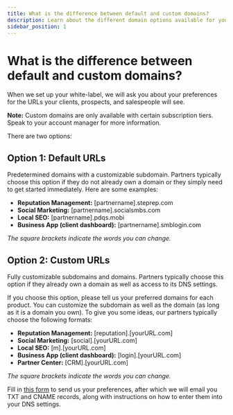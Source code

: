 ```yaml
---
title: What is the difference between default and custom domains?
description: Learn about the different domain options available for your white-label platform.
sidebar_position: 1
---
```


# What is the difference between default and custom domains?

When we set up your white-label, we will ask you about your preferences for the URLs your clients, prospects, and salespeople will see.

**Note:** Custom domains are only available with certain subscription tiers. Speak to your account manager for more information.

There are two options:

## Option 1: Default URLs

Predetermined domains with a customizable subdomain. Partners typically choose this option if they do not already own a domain or they simply need to get started immediately. Here are some examples:

- **Reputation Management:** [partnername].steprep.com
- **Social Marketing:** [partnername].socialsmbs.com
- **Local SEO:** [partnername].pdqs.mobi
- **Business App (client dashboard):** [partnername].smblogin.com

*The square brackets indicate the words you can change.*

## Option 2: Custom URLs

Fully customizable subdomains and domains. Partners typically choose this option if they already own a domain as well as access to its DNS settings.

If you choose this option, please tell us your preferred domains for each product. You can customize the subdomain as well as the domain (as long as it is a domain you own). To give you some ideas, our partners typically choose the following formats:

- **Reputation Management:** [reputation].[yourURL.com]
- **Social Marketing:** [social].[yourURL.com]
- **Local SEO:** [m].[yourURL.com]
- **Business App (client dashboard):** [login].[yourURL.com]
- **Partner Center:** [CRM].[yourURL.com]

*The square brackets indicate the words you can change.*

Fill in [this form](https://custom-domains-form.websitepro.hosting/) to send us your preferences, after which we will email you TXT and CNAME records, along with instructions on how to enter them into your DNS settings.